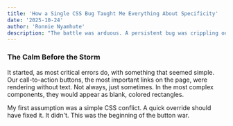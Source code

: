 ```yaml
---
title: 'How a Single CSS Bug Taught Me Everything About Specificity'
date: '2025-10-24'
author: 'Ronnie Nyamhute'
description: "The battle was arduous. A persistent bug was crippling our new website, but the fight to fix it revealed a fundamental lesson in web development."
---
```


### The Calm Before the Storm

It started, as most critical errors do, with something that seemed simple. Our call-to-action buttons, the most important links on the page, were rendering without text. Not always, just sometimes. In the most complex components, they would appear as blank, colored rectangles.

My first assumption was a simple CSS conflict. A quick override should have fixed it. It didn't. This was the beginning of the button war.